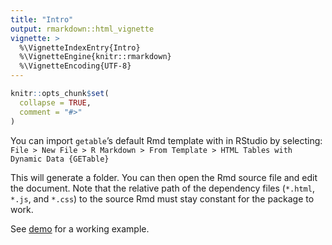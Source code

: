 ```yaml
---
title: "Intro"
output: rmarkdown::html_vignette
vignette: >
  %\VignetteIndexEntry{Intro}
  %\VignetteEngine{knitr::rmarkdown}
  %\VignetteEncoding{UTF-8}
---
```


```r
knitr::opts_chunk$set(
  collapse = TRUE,
  comment = "#>"
)
```


You can import `getable`'s default Rmd template with in RStudio by selecting: `File > New File > R Markdown > From Template > HTML Tables with Dynamic Data {GETable}`

This will generate a folder.
You can then open the Rmd source file and edit the document. Note that the relative path of the dependency files (`*.html`, `*.js`, and `*.css`) to the source Rmd must stay constant for the package to work. 

See [demo](https://yongfu.name/getable/demo/) for a working example.
